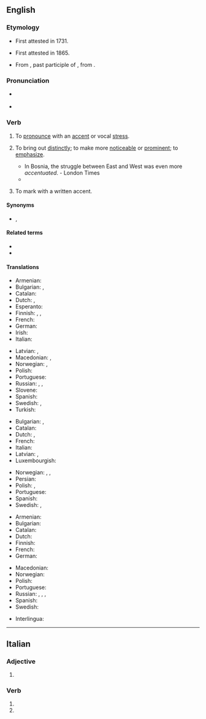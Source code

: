 ==English==
{{was wotd|2008|January|17}}

===Etymology===
* First attested in 1731.
* {{sense|emphasize}} First attested in 1865.
* From {{etyl|ML.|en}} {{m|la|accentuātus}}, past participle of {{m|la|accentuāre}}, from {{m|la|accentus}}.

===Pronunciation===
* {{a|RP|US}} {{IPA|/əkˈsen.tʃu.eɪt/|/æk.ˈsen.tʃu.ˌeɪt/|lang=en}}
* {{audio|en-us-accentuate.ogg|Audio (US)|lang=en}}

===Verb===
{{en-verb|accentuat}}

# {{lb|en|transitive}} To [[pronounce]] with an [[accent]] or vocal [[stress]].
# {{lb|en|transitive}} To bring out [[distinctly]]; to make more [[noticeable]] or [[prominent]]; to [[emphasize]].
#* In Bosnia, the struggle between East and West was even more ''accentuated''. - London Times
#* {{quote-book|year=1913|author=[[w:Robert Barr (writer)|Robert Barr]]
|title=Lord Stranleigh Abroad
|chapter=5|url=http://openlibrary.org/works/OL1796924W
|passage=These were business hours, and a feeling of loneliness crept over him, perhaps germinated by his sight of the illustrated papers, and '''accentuated''' by an attempted perusal of them.}}
# {{lb|en|transitive}} To mark with a written accent.

====Synonyms====
* {{l|en|accent}}, {{l|en|betone}}

====Related terms====
* {{l|en|accentual}}
* {{l|en|accentuation}}

====Translations====
{{trans-top|to pronounce with an accent}}
* Armenian: {{t+|hy|շեշտել|sc=Armn}}
* Bulgarian: {{t+|bg|акцентувам}}, {{t|bg|[[поставям]] [[ударение]]|pf}}
* Catalan: {{t+|ca|accentuar}}
* Dutch: {{t+|nl|beklemtonen}}, {{t+|nl|accentueren}}
* Esperanto: {{t|eo|akcenti}}
* Finnish: {{t+|fi|korostaa}}, {{t+|fi|painottaa}}, {{t+|fi|sävyttää}}
* French: {{t+|fr|accentuer}}
* German: {{t+|de|akzentuieren}}
* Irish: {{t|ga|aiceannaigh}}
* Italian: {{t+|it|accentuare}}
{{trans-mid}}
* Latvian: {{t|lv|akcentēt}}, {{t|lv|uzsvērt}}
* Macedonian: {{t|mk|нагла́сува}}, {{t|mk|акценти́ра}}
* Norwegian: {{t+|no|aksentuere}}, {{t|no|betone}}
* Polish: {{t+|pl|akcentować}}
* Portuguese: {{t+|pt|acentuar}}
* Russian: {{t+|ru|акценти́ровать}}, {{t|ru|[[ста́вить]] [[ударе́ние]]|impf}}, {{t|ru|[[поста́вить]] [[ударе́ние]]|pf}}
* Slovene: {{t|sl|naglasiti}}
* Spanish: {{t+|es|acentuar}}
* Swedish: {{t+|sv|accentuera}}, {{t+|sv|betona}}
* Turkish: {{t+|tr|vurgulamak}}
{{trans-bottom}}

{{trans-top|to bring out distinctly}}
* Bulgarian: {{t+|bg|подчертавам}}, {{t|bg|акцентирам}}
* Catalan: {{t+|ca|accentuar}}
* Dutch: {{t+|nl|benadrukken}}, {{t+|nl|beklemtonen}}
* French: {{t+|fr|accentuer}}
* Italian: {{t+|it|accentuare}}
* Latvian: {{t|lv|akcentēt}}, {{t|lv|uzsvērt}}
* Luxembourgish: {{t|lb|accentuéieren}}
{{trans-mid}}
* Norwegian: {{t+|no|aksentuere}}, {{t|no|betone}}, {{t|no|framheve}}
* Persian: {{t|fa|تأکید کردن|tr=ta'kid kardan|sc=fa-Arab}}
* Polish: {{t+|pl|akcentować}}, {{t|pl|uwypuklić}}
* Portuguese: {{t+|pt|acentuar}}
* Spanish: {{t+|es|acentuar}}
* Swedish: {{t+|sv|accentuera}}, {{t+|sv|betona}}
{{trans-bottom}}

{{trans-top|to mark with a written accent}}
* Armenian: {{t+|hy|շեշտել|sc=Armn}}
* Bulgarian: {{t|bg|поставям ударение}}
* Catalan: {{t+|ca|accentuar}}
* Dutch: {{t+|nl|beklemtonen}}
* Finnish: {{t|fi|[[merkitä]] [[aksentit]]}}
* French: {{t+|fr|accentuer}}
* German: {{t+|de|hervorheben}}
{{trans-mid}}
* Macedonian: {{t|mk|акценти́ра}}
* Norwegian: {{t+|no|aksentuere}}
* Polish: {{t+|pl|akcentować}}
* Portuguese: {{t+|pt|acentuar}}
* Russian: {{t|ru|[[проставля́ть]] [[ударе́ние]]|impf}}, {{t|ru|[[проста́вить]] [[ударе́ние]]|pf}}, {{t|ru|[[ста́вить]] [[ударе́ние]]|impf}}, {{t|ru|[[поста́вить]] [[ударе́ние]]|pf}}
* Spanish: {{t+|es|acentuar}}
* Swedish: {{t+|sv|accentuera}}
{{trans-bottom}}

{{checktrans-top}}
* Interlingua: {{t-check|ia|accentuar}}
{{trans-mid}}
{{trans-bottom}}

----

==Italian==

===Adjective===
{{head|it|adjective form|g=f-p}}

# {{inflection of|accentuato||f|p|lang=it}}

===Verb===
{{head|it|verb form|cat2=past participle forms}}

# {{inflection of|accentuare||2|p|pres|indc|lang=it}}
# {{inflection of|accentuare||2|p|impr|lang=it}}